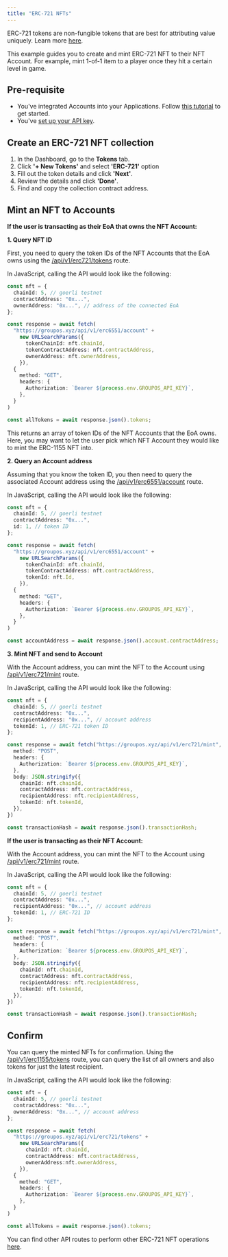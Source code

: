 ```yaml
---
title: "ERC-721 NFTs"
---
```


ERC-721 tokens are non-fungible tokens that are best for attributing value uniquely. Learn more [here](/tokens/erc721/overview).

This example guides you to create and mint ERC-721 NFT to their NFT Account. For example, mint 1-of-1 item to a player once they hit a certain level in game.

## Pre-requisite

- You've integrated Accounts into your Applications. Follow [this tutorial](/nft-accounts/getting-started) to get started.
- You've [set up your API key](/introduction/quickstart).

## Create an ERC-721 NFT collection

1. In the Dashboard, go to the **Tokens** tab.
2. Click **'+ New Tokens'** and select **'ERC-721'** option
3. Fill out the token details and click **'Next'**.
4. Review the details and click **'Done'**.
5. Find and copy the collection contract address.

## Mint an NFT to Accounts

**If the user is transacting as their EoA that owns the NFT Account:**

**1. Query NFT ID**
    
First, you need to query the token IDs of the NFT Accounts that the EoA owns using the [/api/v1/erc721/tokens](/api-reference/v1/erc721/get/tokens) route.

In JavaScript, calling the API would look like the following:

```typescript
const nft = {
  chainId: 5, // goerli testnet
  contractAddress: "0x...",
  ownerAddress: "0x...", // address of the connected EoA
};

const response = await fetch(
  "https://groupos.xyz/api/v1/erc6551/account" +
    new URLSearchParams({
      tokenChainId: nft.chainId,
      tokenContractAddress: nft.contractAddress,
      ownerAddress: nft.ownerAddress,
    }),
  {
    method: "GET",
    headers: {
      Authorization: `Bearer ${process.env.GROUPOS_API_KEY}`,
    },
  }
)

const allTokens = await response.json().tokens;
```

This returns an array of token IDs of the NFT Accounts that the EoA owns. Here, you may want to let the user pick which NFT Account they would like to mint the ERC-1155 NFT into.

**2. Query an Account address**

Assuming that you know the token ID, you then need to query the associated Account address using the [/api/v1/erc6551/account](/api-reference/v1/erc6551/get/account) route.

In JavaScript, calling the API would look like the following:

```typescript
const nft = {
  chainId: 5, // goerli testnet
  contractAddress: "0x...",
  id: 1, // token ID
};

const response = await fetch(
  "https://groupos.xyz/api/v1/erc6551/account" +
    new URLSearchParams({
      tokenChainId: nft.chainId,
      tokenContractAddress: nft.contractAddress,
      tokenId: nft.Id,
    }),
  {
    method: "GET",
    headers: {
      Authorization: `Bearer ${process.env.GROUPOS_API_KEY}`,
    },
  }
)

const accountAddress = await response.json().account.contractAddress;
```

**3. Mint NFT and send to Account**

With the Account address, you can mint the NFT to the Account using [/api/v1/erc721/mint](/api-reference/v1/erc721/post/mint) route.

In JavaScript, calling the API would look like the following:

```typescript
const nft = {
  chainId: 5, // goerli testnet
  contractAddress: "0x...",
  recipientAddress: "0x...", // account address
  tokenId: 1, // ERC-721 token ID
};

const response = await fetch("https://groupos.xyz/api/v1/erc721/mint", {
  method: "POST",
  headers: {
    Authorization: `Bearer ${process.env.GROUPOS_API_KEY}`,
  },
  body: JSON.stringify({
    chainId: nft.chainId,
    contractAddress: nft.contractAddress,
    recipientAddress: nft.recipientAddress,
    tokenId: nft.tokenId,
  }),
})

const transactionHash = await response.json().transactionHash;
```

**If the user is transacting as their NFT Account:**

With the Account address, you can mint the NFT to the Account using [/api/v1/erc721/mint](/api-reference/v1/erc721/post/mint) route.

In JavaScript, calling the API would look like the following:

```typescript
const nft = {
  chainId: 5, // goerli testnet
  contractAddress: "0x...",
  recipientAddress: "0x...", // account address
  tokenId: 1, // ERC-721 ID
};

const response = await fetch("https://groupos.xyz/api/v1/erc721/mint", {
  method: "POST",
  headers: {
    Authorization: `Bearer ${process.env.GROUPOS_API_KEY}`,
  },
  body: JSON.stringify({
    chainId: nft.chainId,
    contractAddress: nft.contractAddress,
    recipientAddress: nft.recipientAddress,
    tokenId: nft.tokenId,
  }),
})

const transactionHash = await response.json().transactionHash;
```

## Confirm 

You can query the minted NFTs for confirmation.
Using the [/api/v1/erc1155/tokens](/api-reference/v1/erc721/get/tokens) route, you can query the
list of all owners and also tokens for just the latest recipient.

In JavaScript, calling the API would look like the following:

```typescript
const nft = {
  chainId: 5, // goerli testnet
  contractAddress: "0x...",
  ownerAddress: "0x...", // account address
};

const response = await fetch(
  "https://groupos.xyz/api/v1/erc721/tokens" +
    new URLSearchParams({
      chainId: nft.chainId,
      contractAddress: nft.contractAddress,
      ownerAddress:nft.ownerAddress,
    }),
  {
    method: "GET",
    headers: {
      Authorization: `Bearer ${process.env.GROUPOS_API_KEY}`,
    },
  }
)

const allTokens = await response.json().tokens;
```

You can find other API routes to perform other ERC-721 NFT operations [here](http://localhost:3001/api-reference/v1/erc721/post/mint).